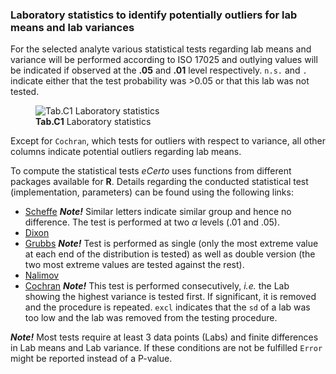 ### Laboratory statistics to identify potentially outliers for lab means and lab variances

For the selected analyte various statistical tests regarding lab means and variance will be performed according to ISO 17025 
and outlying values will be indicated if observed at the **.05** and **.01** level respectively. 
`n.s.` and `.` indicate either that the test probability was >0.05 or that this lab was not tested.

![**Tab.C1** Laboratory statistics](fig/C_Modul_Tab1.png)

Except for `Cochran`, which tests for outliers with respect to variance, all other columns indicate potential outliers regarding lab means.

To compute the statistical tests *eCerto* uses functions from different packages available for **R**. 
Details regarding the conducted statistical test (implementation, parameters) can be found using the following links:
  
* <a href="https://rdrr.io/cran/agricolae/man/scheffe.test.html" target="_blank" rel="noopener noreferrer">Scheffe</a> 
***Note!*** Similar letters indicate similar group and hence no difference. The test is performed at two $\alpha$ levels (.01 and .05).
* <a href="https://rdrr.io/cran/outliers/man/dixon.test.html" target="_blank" rel="noopener noreferrer">Dixon</a>
* <a href="https://rdrr.io/cran/outliers/man/grubbs.test.html" target="_blank" rel="noopener noreferrer">Grubbs</a>
***Note!*** Test is performed as single (only the most extreme value at each end of the distribution is tested) 
as well as double version (the two most extreme values are tested against the rest).
* <a href="http://www.statistics4u.info/fundstat_germ/ee_nalimov_outliertest.html" target="_blank" rel="noopener noreferrer">Nalimov</a>
* <a href="https://rdrr.io/cran/outliers/man/cochran.test.html" target="_blank" rel="noopener noreferrer">Cochran</a> 
***Note!*** This test is performed consecutively, *i.e.* the Lab showing the highest variance is tested first. 
If significant, it is removed and the procedure is repeated. 
`excl` indicates that the `sd` of a lab was too low and the lab was removed from the testing procedure.

***Note!***
Most tests require at least 3 data points (Labs) and finite differences in Lab means and Lab variance.
If these conditions are not be fulfilled `Error` might be reported instead of a P-value.
